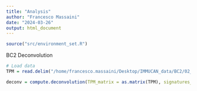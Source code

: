 ```yaml
---
title: "Analysis"
author: "Francesco Massaini"
date: "2024-03-26"
output: html_document
---
```


```r
source("src/environment_set.R")
```

BC2 Deconvolution
```r
# Load data
TPM = read.delim("/home/francesco.massaini/Desktop/IMMUCAN_data/BC2/02_TPM/BC2_filtered_samples_fromRdata.txt", sep = "\t")

deconv = compute.deconvolution(TPM_matrix = as.matrix(TPM), signatures_exclude = "CD226")
```
